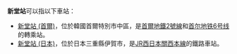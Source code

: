 '''新堂站'''可以指以下車站：

* [[新堂站_(首爾)|新堂站 (首爾)]]，位於韓國首爾特別市中區，是[[首爾地鐵2號線|首爾地鐵2號線]]和[[首尔地铁6号线|首尔地铁6号线]]的轉乘站。
* [[新堂站_(日本)|新堂站 (日本)]]，位於日本三重縣伊賀市，是[[JR西日本|JR西日本]][[關西本線|關西本線]]的鐵路車站。

{{disambig|Cat=三字車站名消歧義}}